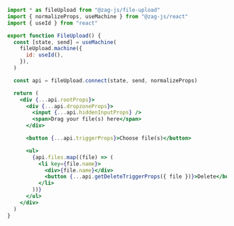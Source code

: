 ```jsx
import * as fileUpload from "@zag-js/file-upload"
import { normalizeProps, useMachine } from "@zag-js/react"
import { useId } from "react"

export function FileUpload() {
  const [state, send] = useMachine(
    fileUpload.machine({
      id: useId(),
    }),
  )

  const api = fileUpload.connect(state, send, normalizeProps)

  return (
    <div {...api.rootProps}>
      <div {...api.dropzoneProps}>
        <input {...api.hiddenInputProps} />
        <span>Drag your file(s) here</span>
      </div>

      <button {...api.triggerProps}>Choose file(s)</button>

      <ul>
        {api.files.map((file) => (
          <li key={file.name}>
            <div>{file.name}</div>
            <button {...api.getDeleteTriggerProps({ file })}>Delete</button>
          </li>
        ))}
      </ul>
    </div>
  )
}
```

